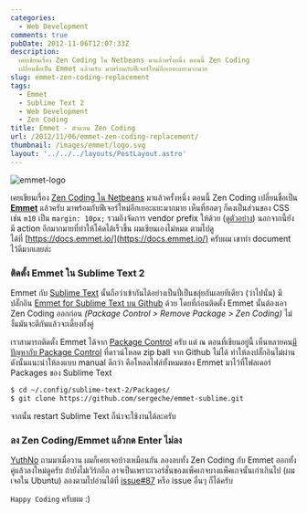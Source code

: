```yaml
---
categories:
  - Web Development
comments: true
pubDate: 2012-11-06T12:07:33Z
description:
  เคยเขียนเรื่อง Zen Coding ใน Netbeans มาแล้วครั้งหนึ่ง ตอนนี้ Zen Coding
  เปลี่ยนชื่อเป็น Emmet แล้วครับ มาพร้อมกับฟีเจอร์ใหม่อีกเยอะแยะมากมาย
slug: emmet-zen-coding-replacement
tags:
  - Emmet
  - Sublime Text 2
  - Web Development
  - Zen Coding
title: Emmet - ตัวแทน Zen Coding
url: /2012/11/06/emmet-zen-coding-replacement/
thumbnail: /images/emmet/logo.svg
layout: '../../../layouts/PostLayout.astro'
---
```


![emmet-logo](/images/emmet/logo.svg)

เคยเขียนเรื่อง [Zen Coding ใน Netbeans](https://armno.in.th/2010/10/20/zen-coding-netbeans/) มาแล้วครั้งหนึ่ง ตอนนี้ Zen Coding เปลี่ยนชื่อเป็น [**Emmet**](https://emmet.io) แล้วครับ มาพร้อมกับฟีเจอร์ใหม่อีกเยอะแยะมากมาย เห็นที่ฮอตๆ ก็คงเป็นส่วนของ CSS เช่น `m10` เป็น `margin: 10px;` รวมถึงจัดการ vendor prefix ให้ด้วย ([ดูตัวอย่าง](https://docs.emmet.io/css-abbreviations/vendor-prefixes/)) นอกจากนี้ยังมี action อีกมากมายที่ทำให้โค้ดได้เร็วขึ้น ผมเขียนเองไม่หมด ตามไปดูได้ที่ [https://docs.emmet.io/](https://docs.emmet.io/) ครับผม เขาทำ document ไว้ดีมากเลยล่ะ

### ติดตั้ง Emmet ใน Sublime Text 2

Emmet กับ [Sublime Text](https://armno.in.th/2011/09/20/sublime-text-2-editor-v12-engine/) นั้นถือว่าเข้ากันได้อย่างเป็นปี่เป็นขลุ่ยกันเลยทีเดียว (ว่าไปนั่น) มีปลั๊กอิน [Emmet for Sublime Text บน Github](https://github.com/sergeche/emmet-sublime) ด้วย โดยที่ก่อนติดตั้ง Emmet นั้นต้องเอา Zen Coding ออกก่อน _(Package Control > Remove Package > Zen Coding)_ ไม่งั้นมันจะตีกันแล้วจะเดี้ยงทั้งคู่

เราสามารถติดตั้ง Emmet ได้จาก [Package Control](https://github.com/wbond/sublime_package_control) ครับ แต่ ณ ตอนที่เขียนอยู่นี้ เห็นหลายคน[มีปัญหากับ Package Control](https://github.com/wbond/sublime_package_control/issues/231) ที่ดาวน์โหลด zip ball จาก Github ไม่ได้ ทำให้ลงปลั๊กอินไม่ผ่าน ดังนั้นแนะนำให้ลงแบบ manual ดีกว่า คือโหลดไฟล์ทั้งหมดของ Emmet มาไว้ที่โฟลเดอร์ Packages ของ Sublime Text

```sh
$ cd ~/.config/sublime-text-2/Packages/
$ git clone https://github.com/sergeche/emmet-sublime.git
```

จากนั้น restart Sublime Text ก็น่าจะใช้งานได้ละครับ

### ลง Zen Coding/Emmet แล้วกด Enter ไม่ลง

[YuthNo](https://yuthno.wordpress.com) ถามมาเมื่อวาน ผมก็เคยเจอบ้างเหมือนกัน ลองลบทั้ง Zen Coding กับ Emmet ออกทั้งคู่แล้วลงใหม่ดูครับ ถ้ายังไม่เวิร์กอีก อาจเป็นเพราะเวอร์ชั่นของแพ็คเกจบางแพ็คเกจนั้นเก่าเกินไป (ผมเจอใน Ubuntu) ลองตามไปอ่านได้ที่ [issue#87](https://github.com/sergeche/emmet-sublime/issues/87) หรือ issue อื่นๆ ก็ได้ครับ

`Happy Coding` ครับผม :)

